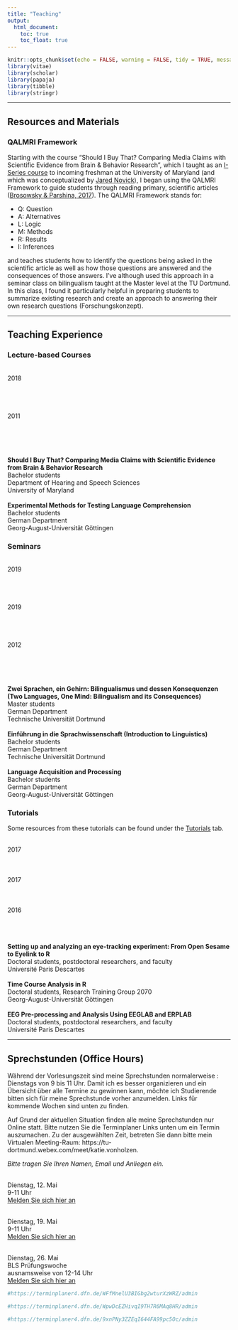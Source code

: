 ```yaml
---
title: "Teaching"
output:
  html_document:
    toc: true
    toc_float: true
---
```


```r
knitr::opts_chunk$set(echo = FALSE, warning = FALSE, tidy = TRUE, message = FALSE, error = FALSE)
library(vitae)
library(scholar)
library(papaja)
library(tibble)
library(stringr)
```

----

## Resources and Materials

### QALMRI Framework

Starting with the course "Should I Buy That? Comparing Media Claims with Scientific Evidence from Brain & Behavior Research", which I taught as an [I-Series course](https://gened.umd.edu/i-series/iseries.html) to incoming freshman at the University of Maryland (and which was conceptualized by [Jared Novick](https://hesp.umd.edu/facultyprofile/novick/jared)), I began using the QALMRI Framework to guide students through reading primary, scientific articles ([Brosowsky & Parshina, 2017](https://pdfs.semanticscholar.org/3bed/03eae99d886c3c7967419d3d3cfcb132b1ee.pdf)). The QALMRI Framework stands for:

 * Q: Question
 * A: Alternatives
 * L: Logic
 * M: Methods
 * R: Results
 * I: Inferences
 
and teaches students how to identify the questions being asked in the scientific article as well as how those questions are answered and the consequences of those answers. I've although used this approach in a seminar class on bilingualism taught at the Master level at the TU Dortmund. In this class, I found it particularly helpful in preparing students to summarize existing research and create an approach to answering their own research questions (Forschungskonzept).

----

## Teaching Experience

### Lecture-based Courses

<div class = "row">
  
<div class = "col-sm-2">
<br>2018
<br>
<br>
<br>
<br>
<br>2011
<br>
<br>
<br>
<br>
</div>
  
<div class = "col-lg-6">
<br>**Should I Buy That? Comparing Media Claims with Scientific Evidence from Brain & Behavior Research**
<br>Bachelor students
<br>Department of Hearing and Speech Sciences
<br>University of Maryland
<br>
<br>**Experimental Methods for Testing Language Comprehension**
<br>Bachelor students
<br>German Department
<br>Georg-August-Universität Göttingen
<br>
</div>
</div> 


### Seminars

<div class = "row">
  
<div class = "col-sm-2">
<br>2019
<br>
<br>
<br>
<br>
<br>2019
<br>
<br>
<br>
<br>
<br>2012
<br>
<br>
<br>
<br>
</div>
  
<div class = "col-lg-6">
<br>**Zwei Sprachen, ein Gehirn: Bilingualismus und dessen Konsequenzen (Two Languages, One Mind: Bilingualism and its Consequences)**
<br>Master students
<br>German Department
<br>Technische Universität Dortmund
<br>
<br>**Einführung in die Sprachwissenschaft (Introduction to Linguistics)**
<br>Bachelor students
<br>German Department
<br>Technische Universität Dortmund
<br>
<br>**Language Acquisition and Processing**
<br>Bachelor students
<br>German Department
<br>Georg-August-Universität Göttingen
<br>
</div>
</div> 


### Tutorials

Some resources from these tutorials can be found under the [Tutorials](Tutorials.html) tab.

<div class = "row">
  
<div class = "col-sm-2">
<br>2017
<br>
<br>
<br>
<br>2017
<br>
<br>
<br>
<br>2016
<br>
<br>
<br>
</div>
  
<div class = "col-lg-6">
<br>**Setting up and analyzing an eye-tracking experiment: From Open Sesame to Eyelink to R**
<br>Doctoral students, postdoctoral researchers, and faculty
<br>Université Paris Descartes
<br>
<br>**Time Course Analysis in R**
<br>Doctoral students, Research Training Group 2070
<br>Georg-August-Universität Göttingen
<br>
<br>**EEG Pre-processing and Analysis Using EEGLAB and ERPLAB**
<br>Doctoral students, postdoctoral researchers, and faculty
<br>Université Paris Descartes
<br>
</div>
</div> 


----

## Sprechstunden (Office Hours)

Während der Vorlesungszeit sind meine Sprechstunden normalerweise :
Dienstags von 9 bis 11 Uhr. Damit ich es besser organizieren und ein Übersicht über alle Termine zu gewinnen kann, möchte ich Studierende bitten sich für meine Sprechstunde vorher anzumelden. Links für kommende Wochen sind unten zu finden. 

Auf Grund der aktuellen Situation finden alle meine Sprechstunden nur Online statt. Bitte nutzen Sie die Terminplaner Links unten um ein Termin auszumachen. Zu der ausgewählten Zeit, betreten Sie dann bitte mein Virtualen Meeting-Raum: https://tu-dortmund.webex.com/meet/katie.vonholzen.

*Bitte tragen Sie Ihren Namen, Email und Anliegen ein.*


<br>Dienstag, 12. Mai
<br>9-11 Uhr
<br> [Melden Sie sich hier an](https://terminplaner4.dfn.de/WFfMnelU3BIGbg2w)

<br>Dienstag, 19. Mai
<br>9-11 Uhr
<br> [Melden Sie sich hier an](https://terminplaner4.dfn.de/WpwDcEZHivqI9TH7)

<br>Dienstag, 26. Mai
<br>BLS Prüfungswoche
<br>ausnamsweise von 12-14 Uhr
<br> [Melden Sie sich hier an](https://terminplaner4.dfn.de/9xnPNy3ZZEqI644F)



```r

#https://terminplaner4.dfn.de/WFfMnelU3BIGbg2wturXzWRZ/admin

```

```r

#https://terminplaner4.dfn.de/WpwDcEZHivqI9TH7R6MAq8HR/admin

```

```r

#https://terminplaner4.dfn.de/9xnPNy3ZZEqI644FA99pc5Oc/admin

```

